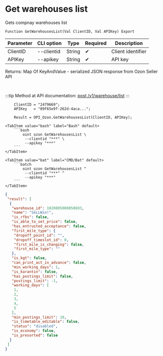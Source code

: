 ﻿---
sidebar_position: 1
description: Get warehouses list and other functions to work with Ozon in the Open Integration Package, a free open-source integration library for 1C:Enterprise 8, OneScript and CLI
keywords: [1C, 1С, 1С:Enterprise, 1С:Enterprise 8.3, API, Integration, Services, Exchange, OneScript, CLI, Ozon]
---


# Get warehouses list
 Gets compnay warehouses list



`Function GetWarehousesList(Val ClientID, Val APIKey) Export`

  | Parameter | CLI option | Type | Required | Description |
  |-|-|-|-|-|
  | ClientID | --clientid | String | &#x2714; | Client identifier |
  | APIKey | --apikey | String | &#x2714; | API key |

  
  Returns:  Map Of KeyAndValue - serialized JSON response from Ozon Seller API

<br/>

:::tip
Method at API documentation: [post /v1/warehouse/list](https://docs.ozon.ru/api/seller/#operation/WarehouseAPI_WarehouseList)
:::
<br/>


```bsl title="1C:Enterprise/OneScript code example"
    ClientID = "2479669";
    APIKey   = "09f65e9f-262d-4aca...";

    Result = OPI_Ozon.GetWarehousesList(ClientID, APIKey);
```
 

 <Tabs>
  
    <TabItem value="bash" label="Bash" default>
        ```bash
            oint ozon GetWarehousesList \
             --clientid "***" \
             --apikey "***"
        ```
    </TabItem>
  
    <TabItem value="bat" label="CMD/Bat" default>
        ```batch
            oint ozon GetWarehousesList ^
             --clientid "***" ^
             --apikey "***"
        ```
    </TabItem>
</Tabs>


```json title="Result"
{
 "result": [
  {
   "warehouse_id": 1020005000050693,
   "name": "SeLLWin!",
   "is_rfbs": false,
   "is_able_to_set_price": false,
   "has_entrusted_acceptance": false,
   "first_mile_type": {
    "dropoff_point_id": "",
    "dropoff_timeslot_id": 0,
    "first_mile_is_changing": false,
    "first_mile_type": ""
   },
   "is_kgt": false,
   "can_print_act_in_advance": false,
   "min_working_days": 1,
   "is_karantin": false,
   "has_postings_limit": false,
   "postings_limit": -1,
   "working_days": [
    1,
    2,
    3,
    4,
    5
   ],
   "min_postings_limit": 10,
   "is_timetable_editable": false,
   "status": "disabled",
   "is_economy": false,
   "is_presorted": false
  }
 ]
}
```

